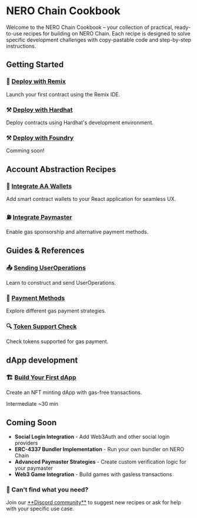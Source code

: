 
# NERO Chain Cookbook

Welcome to the NERO Chain Cookbook – your collection of practical, ready-to-use recipes for building on NERO Chain. Each recipe is designed to solve specific development challenges with copy-pastable code and step-by-step instructions.

## Getting Started

<div className="grid grid-cols-1 md:grid-cols-3 gap-4 mt-6 mb-6">
  <div className="bg-white dark:bg-gray-800 p-5 rounded-lg border border-gray-200 dark:border-gray-600">
    <h3 className="text-lg font-semibold mb-2 text-center">
      <span className="text-blue-600 mr-2">🔗</span>
      <a href="/en/tutorials/first-contract/using-remix ">Deploy with Remix</a>
    </h3>
    <p className="text-gray-600 dark:text-gray-300 text-center">Launch your first contract using the Remix IDE.</p>
  </div>
  
  <div className="bg-white dark:bg-gray-800 p-5 rounded-lg border border-gray-200 dark:border-gray-600">
    <h3 className="text-lg font-semibold mb-2 text-center">
      <span className="text-yellow-500 mr-2">⚒️</span>
      <a href="/en/tutorials/first-contract/using-hardhat">Deploy with Hardhat</a>
    </h3>
    <p className="text-gray-600 dark:text-gray-300 text-center">Deploy contracts using Hardhat's development environment.</p>
  </div>

  <div className="bg-white dark:bg-gray-800 p-5 rounded-lg border border-gray-200 dark:border-gray-600">
    <h3 className="text-lg font-semibold mb-2 text-center">
      <span className="text-yellow-500 mr-2">⚒️</span>
      <a href= "">Deploy with Foundry</a>
    </h3>
    <p className="text-gray-600 dark:text-gray-300 text-center">Comming soon!</p>
  </div>
</div>

## Account Abstraction Recipes

<div className="grid grid-cols-1 md:grid-cols-3 gap-5 mt-6">
  <div className="bg-gray-50 dark:bg-gray-900 p-5 rounded-lg border border-gray-200 dark:border-gray-800 hover:border-blue-500 dark:hover:border-blue-400 transition-all">
    <h3 className="text-lg font-semibold mb-2 text-center">👛 <a href="/en/tutorials/aa-wallet-integration">Integrate AA Wallets</a></h3>
    <p className="text-sm text-gray-600 dark:text-gray-400 text-center">Add smart contract wallets to your React application for seamless UX.</p>
  </div>
  
  <div className="bg-gray-50 dark:bg-gray-900 p-5 rounded-lg border border-gray-200 dark:border-gray-800 hover:border-blue-500 dark:hover:border-blue-400 transition-all">
    <h3 className="text-lg font-semibold mb-2 text-center">⛽ <a href="/en/tutorials/paymaster-integration">Integrate Paymaster</a></h3>
    <p className="text-sm text-gray-600 dark:text-gray-400 text-center">Enable gas sponsorship and alternative payment methods.</p>
  </div>
</div>

## Guides & References

<div className="grid grid-cols-1 md:grid-cols-3 gap-4 mt-6 mb-10">
  <div className="bg-gray-50 dark:bg-gray-900 p-4 rounded-lg border border-gray-200 dark:border-gray-800 hover:border-blue-500 dark:hover:border-blue-400 transition-all">
    <h3 className="text-lg font-semibold mb-2">📤 <a href="/en/tutorials/sending-ops">Sending UserOperations</a></h3>
    <p className="text-sm text-gray-600 dark:text-gray-400">Learn to construct and send UserOperations.</p>
  </div>
  
  <div className="bg-gray-50 dark:bg-gray-900 p-4 rounded-lg border border-gray-200 dark:border-gray-800 hover:border-blue-500 dark:hover:border-blue-400 transition-all">
    <h3 className="text-lg font-semibold mb-2">💸 <a href="/en/tutorials/types-payments">Payment Methods</a></h3>
    <p className="text-sm text-gray-600 dark:text-gray-400">Explore different gas payment strategies.</p>
  </div>
  
  <div className="bg-gray-50 dark:bg-gray-900 p-4 rounded-lg border border-gray-200 dark:border-gray-800 hover:border-blue-500 dark:hover:border-blue-400 transition-all">
    <h3 className="text-lg font-semibold mb-2">🔍 <a href="/en/tutorials/checking-sup-tokens">Token Support Check</a></h3>
    <p className="text-sm text-gray-600 dark:text-gray-400">Check tokens supported for gas payment.</p>
  </div>
</div>

## dApp development

<div className="grid grid-cols-1 gap-4 mt-6">
  <div className="bg-gray-50 dark:bg-gray-900 p-5 rounded-lg border border-gray-200 dark:border-gray-800 hover:border-blue-500 dark:hover:border-blue-400 transition-all">
    <h3 className="text-lg font-semibold mb-2 text-center">🏗️ <a href="/en/tutorials/create-first-dapp">Build Your First dApp</a></h3>
    <p className="text-sm text-gray-600 dark:text-gray-400 text-center">Create an NFT minting dApp with gas-free transactions.</p>
    <div className="mt-4 text-center">
      <span className="inline-block bg-yellow-100 dark:bg-yellow-900 text-yellow-800 dark:text-yellow-200 text-xs px-2 py-1 rounded mr-2 text-center">Intermediate</span>
      <span className="inline-block bg-gray-100 dark:bg-gray-800 text-gray-800 dark:text-gray-200 text-xs px-2 py-1 rounded text-center">~30 min</span>
    </div>
  </div>
</div>

## Coming Soon

- **Social Login Integration** - Add Web3Auth and other social login providers
- **ERC-4337 Bundler Implementation** - Run your own bundler on NERO Chain
- **Advanced Paymaster Strategies** - Create custom verification logic for your paymaster
- **Web3 Game Integration** - Build games with gasless transactions

<div className="mt-8 p-4 bg-blue-50 dark:bg-blue-900/30 rounded-lg border border-blue-100 dark:border-blue-800">
  <h3 className="text-lg font-semibold mb-2 text-center">🤔 Can't find what you need?</h3>
  <p className="text-sm text-center">Join our <a href="https://discord.gg/CfT3fGx2Ht" className="text-blue-600 dark:text-blue-400 hover:underline">**Discord community**</a> to suggest new recipes or ask for help with your specific use case.</p>
</div>

<PageFeedback path="/en/cookbook" /> 